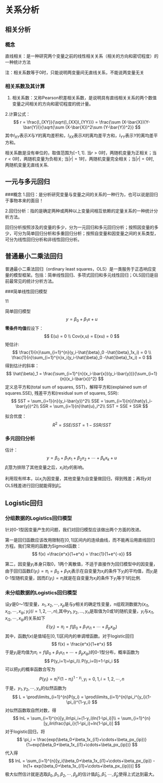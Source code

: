 # 关系分析

## 相关分析

### 概念

直线相关：是一种研究两个变量之前的线性相关关系（相关的方向和密切程度）的一种统计方法

注：相关系数等于0时，只能说明两变量间无直线关系，不能说两变量无关

### 相关系数及其计算

1.  相关系数：又称Pearson积差相关系数，是说明具有直线相关关系的两个数值变量之间相关的方向和密切程度的统计量。

2.计算公式： $$
r = \frac{l_{XY}}{\sqrt{l_{XX}l_{YY}}} = \frac{\sum (X-\bar{X})(Y-\bar{Y})}{\sqrt{\sum (X-\bar{X})^2\sum (Y-\bar{Y})^2}}
$$ 其中$l_{XY}$表示$X$与$Y$的离均差积和，$l_{XX}$表示$X$的离均差平方和，$l_{YY}$表示$Y$的离均差平方和。

相关系数是没有单位的，取值范围为$[-1,1]$. 当$r > 0$时，两随机变量为正相关；当$r <0$时，两随机变量为负相关; 当$|r| = 1$时，两随机变量完全相关；当$|r| = 0$时, 两随机变量无直线关系.

## 一元与多元回归

###概念 1.回归：是分析研究变量与变量之间的关系的一种行为，也可以说是回归于事物本来的面目！

2.回归分析：指的是确定两种或两种以上变量间相互依赖的定量关系的一种统计分析方法。

回归分析按照涉及的变量的多少，分为一元回归和多元回归分析；按照因变量的多少，可分为简单回归分析和多重回归分析；按照自变量和因变量之间的关系类型，可分为线性回归分析和非线性回归分析。

## 普通最小二乘法回归

普通最小二乘法回归（ordinary least squares，OLS）是一类服务于正态响应变量的模型框架。包括：简单线性回归、多项式回归和多元线性回归；OLS回归是目前最常见的统计分析方法。

###简单线性回归模型

11

简单回归模型 $$
y = \beta_0 +\beta_1x+u
$$ **零条件均值**假设下： $$
E(u) = 0 \\
Cov(x,u) = E(xu) = 0
$$ 矩估计: $$
\frac{1}{n}\sum_{i=1}^{n}(y_i-\hat{\beta}_0 -\hat{\beta}_1x_i) = 0 \\
\frac{1}{n}\sum_{i=1}^{n}x_i(y_i-\hat{\beta}_0 -\hat{\beta}_1x_i) = 0 
$$ 得到估计的斜率： $$
\hat{\beta}_1 = \frac{\sum_{i=1}^{n}(x_i-\bar{x})(y_i-\bar{y})}{\sum_{i=1}{n}(x_i-\bar{x})^2}
$$ 定义总平方和(total sum of squares, SST)，解释平方和(explained sum of squares.SSE), 残差平方和(residual sum of squares, SSR): $$
SST = \sum_{i=1}{n}(y_i-\bar{y})^2\\
SSE = \sum_{i=1}{n}(\hat{y}_i-\bar{y})^2\\
SSR = \sum_{i=1}{n}\hat{u}_i^2\\
SST = SSE + SSR
$$

拟合优度： $$
R^2 = SSE/SST = 1 - SSR/SST
$$

### 多元回归分析

估计： $$
y = \beta_0+\beta_1x_1+\beta_2x_2+\cdots+\beta_kx_k + u
$$ $\hat{\beta}_i$意为排除了其他变量之后，$x_i$对$y$的影响。

利用现有样本，以$x_i$为因变量，其他变量为自变量做回归，得到残差；再将$y$对OLS残差进行回归就能得到$\hat{\beta}_i$。

## Logistic回归

### 分组数据的Logistics回归模型

针对0-1型因变量产生的问题，我们对回归模型应该做出两个方面的改进。

第一是回归函数应该改用限制在$[0,1]$区间内的连续曲线，而不能再沿用直线回归方程。我们常用的函数为Sigmoid函数： $$
f(x) =\frac{e^x}{1+e^x}  = \frac{1}{1+e^{-x}}
$$

第二，因变量$y_i$本身只取0，1两个离散值，不适于直接作为回归模型中的因变量，由于回归函数$E(y_i) = \pi_i = \beta_0+\beta_1x_i$表示在自变量为$x_i$的条件下$y_i$的平均值，而$y_i$是0-1型随机变量，因而$E(y_i) = \pi_i$就是在自变量为$x_i$的条件下$y_i$等于1的比例.

### 未分组数据的Logistics回归模型

设$y$是0～1型变量，$x_1,x_2,\cdots,x_p$是与$y$相关的确定性变量，n组观测数据为$(x_{i1},x_{i2},\cdots,x_{ip};y_i)(i=1,2,\cdots,n)$,其中$y_1,y_2,\dots,y_n$是取值为0或1的随机变量，$y_i$与$x_{i1},x_{i2},\cdots,x_{ip}$的关系如下 $$
E(y_i) = \pi_i = f(\beta_0+\beta_1x_{i1}+\cdots+\beta_px_{ip})
$$ 其中，函数$f(x)$是值域在$[0,1]$区间内的单调增函数。对于logistic回归 $$
f(x) = \frac{e^x}{1+e^x}
$$ 于是$y_i$是均值为$\pi_i = f(\beta_0+\beta_1x_{i1}+\cdots+\beta_px_{ip})$的0-1型分布，概率函数为 $$
P(y_i=1)=\pi_i\\
P(y_i=0)=1-\pi_i
$$ 可以把$y_i$的概率函数合写为 $$
P(y_i) = \pi_i^{y_i}(1-\pi_i)^{1-y_i},y_i=0,1,i=1,2,\cdots,n
$$ 于是，$y_1,y_2,\cdots,y_n$的似然函数为 $$
L = \prod\limits_{i=1}^{n}P(y_i) = \prod\limits_{i=1}^{n}\pi_i^{y_i}(1-\pi_i)^{1-y_i}
$$ 对似然函数取自然对数，得 $$
lnL = \sum_{i=1}^{n}[y_iln\pi_i+(1-y_i)ln(1-\pi_i)]\\
   =  \sum_{i=1}^{n}[y_iln\frac{\pi_i}{1-\pi_i}+ln(1-\pi_i)]
$$
对于logistic回归，将
$$
\pi_i = \frac{exp(\beta_0+\beta_1x_{i1}+\cdots+\beta_px_{ip})}{1+exp(\beta_0+\beta_1x_{i1}+\cdots+\beta_px_{ip})}
$$
代入得
$$
lnL = \sum_{i=1}^{n}[y_i(\beta_0+\beta_1x_{i1}+\cdots+\beta_px_{ip}) - ln(1+ exp(\beta_0+\beta_1x_{i1}+\cdots+\beta_px_{ip}))]
$$
极大似然估计就是选取$\beta_0,\beta_1,\beta_2,\cdots,\beta_p$的估计值$\hat{\beta}_0,\hat{\beta}_1,\cdots,\hat{\beta}_p$使得上式达到最大。
